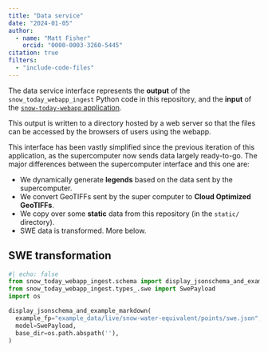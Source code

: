 ```yaml
---
title: "Data service"
date: "2024-01-05"
author:
  - name: "Matt Fisher"
    orcid: "0000-0003-3260-5445"
citation: true
filters:
  - "include-code-files"
---
```


The data service interface represents the **output** of the `snow_today_webapp_ingest`
Python code in this repository, and the **input** of the
[`snow-today-webapp` application](https://github.com/nsidc/snow-today-webapp).

This output is written to a directory hosted by a web server so that the files can be
accessed by the browsers of users using the webapp.

This interface has been vastly simplified since the previous iteration of this
application, as the supercomputer now sends data largely ready-to-go. The major
differences between the supercomputer interface and this one are:

* We dynamically generate **legends** based on the data sent by the supercomputer.
* We convert GeoTIFFs sent by the super computer to **Cloud Optimized GeoTIFFs**.
* We copy over some **static** data from this repository (in the `static/` directory).
* SWE data is transformed. More below.


## SWE transformation

```python
#| echo: false
from snow_today_webapp_ingest.schema import display_jsonschema_and_example_markdown
from snow_today_webapp_ingest.types_.swe import SwePayload
import os

display_jsonschema_and_example_markdown(
  example_fp="example_data/live/snow-water-equivalent/points/swe.json",
  model=SwePayload,
  base_dir=os.path.abspath(''),
)
```
